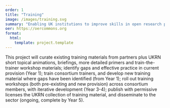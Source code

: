 ```yaml
---
order: 1
title: "Training"
image: /images/training.svg
summary: "Enabling UK institutions to improve skills in open research practices"
oer: https://oercommons.org
format:
  html:
    template: project.template
---
```


This project will curate existing training materials from partners plus UKRN short topical animations, briefings, more detailed primers and train-the-trainer workshop materials; identify gaps and effective practice in current provision (Year 1); train consortium trainers, and develop new training material where gaps have been identified (from Year 1); roll out training workshops (both pre-existing and new provision) across consortium members, with iterative development (Year 3-4); publish with permissive licenses the UKRN collection of training material, and disseminate to the sector (ongoing, complete by Year 5).